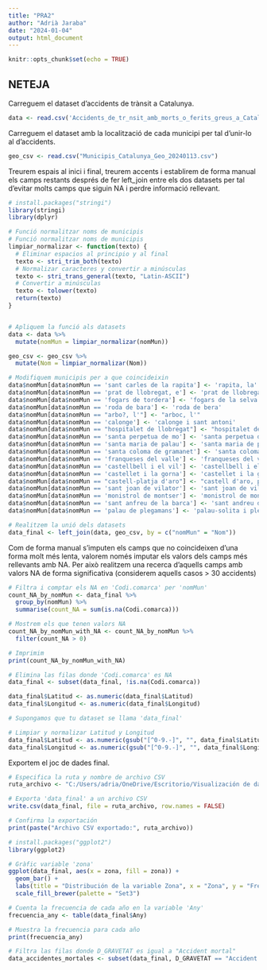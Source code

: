 ---
title: "PRA2"
author: "Adrià Jaraba"
date: "2024-01-04"
output: html_document
---

```{r setup, include=FALSE}
knitr::opts_chunk$set(echo = TRUE)
```

## NETEJA

Carreguem el dataset d'accidents de trànsit a Catalunya.

```{r}
data <- read.csv('Accidents_de_tr_nsit_amb_morts_o_ferits_greus_a_Catalunya.csv')
```

Carreguem el dataset amb la localització de cada municipi per tal d'unir-lo al d'accidents.

```{r}
geo_csv <- read.csv("Municipis_Catalunya_Geo_20240113.csv")
```


Treurem espais al inici i final, treurem accents i establirem de forma manual els camps restants després de fer left_join entre els dos datasets per tal d'evitar molts camps que siguin NA i perdre informació rellevant.

```{r}
# install.packages("stringi")
library(stringi)
library(dplyr)

# Funció normalitzar noms de municipis
# Funció normalitzar noms de municipis
limpiar_normalizar <- function(texto) {
  # Eliminar espacios al principio y al final
  texto <- stri_trim_both(texto)
  # Normalizar caracteres y convertir a minúsculas
  texto <- stri_trans_general(texto, "Latin-ASCII")
  # Convertir a minúsculas
  texto <- tolower(texto)
  return(texto)
}


# Apliquem la funció als datasets
data <- data %>% 
  mutate(nomMun = limpiar_normalizar(nomMun))

geo_csv <- geo_csv %>% 
  mutate(Nom = limpiar_normalizar(Nom))

# Modifiquem municipis per a que coincideixin
data$nomMun[data$nomMun == 'sant carles de la rapita'] <- 'rapita, la'
data$nomMun[data$nomMun == 'prat de llobregat, e'] <- 'prat de llobregat, el'
data$nomMun[data$nomMun == 'fogars de tordera'] <- 'fogars de la selva'
data$nomMun[data$nomMun == 'roda de bara'] <- 'roda de bera'
data$nomMun[data$nomMun == "arbo?, l'"] <- "arboc, l'"
data$nomMun[data$nomMun == 'calonge'] <- 'calonge i sant antoni'
data$nomMun[data$nomMun == "hospitalet de llobregat"] <- "hospitalet de llobregat, l'"
data$nomMun[data$nomMun == 'santa perpetua de mo'] <- 'santa perpetua de mogoda'
data$nomMun[data$nomMun == 'santa maria de palau'] <- 'santa maria de palautordera'
data$nomMun[data$nomMun == 'santa coloma de gramanet'] <- 'santa coloma de gramenet'
data$nomMun[data$nomMun == 'franqueses del valle'] <- 'franqueses del valles, les'
data$nomMun[data$nomMun == 'castellbell i el vil'] <- 'castellbell i el vilar'
data$nomMun[data$nomMun == 'castellet i la gorna'] <- 'castellet i la gornal'
data$nomMun[data$nomMun == "castell-platja d'aro"] <- "castell d'aro, platja d'aro i s'agaro"
data$nomMun[data$nomMun == 'sant joan de vilator'] <- 'sant joan de vilatorrada'
data$nomMun[data$nomMun == 'monistrol de montser'] <- 'monistrol de montserrat'
data$nomMun[data$nomMun == 'sant anfreu de la barca'] <- 'sant andreu de la barca'
data$nomMun[data$nomMun == 'palau de plegamans'] <- 'palau-solita i plegamans'

# Realitzem la unió dels datasets
data_final <- left_join(data, geo_csv, by = c("nomMun" = "Nom"))
```

Com de forma manual s'imputen els camps que no coincideixen d'una forma molt més lenta, valorem només imputar els valors dels camps més rellevants amb NA. Per això realitzem una recerca d'aquells camps amb valors NA de forma significativa (considerem aquells casos > 30 accidents)

```{r}
# Filtra i comptar els NA en 'Codi.comarca' per 'nomMun'
count_NA_by_nomMun <- data_final %>%
  group_by(nomMun) %>%
  summarise(count_NA = sum(is.na(Codi.comarca)))

# Mostrem els que tenen valors NA
count_NA_by_nomMun_with_NA <- count_NA_by_nomMun %>%
  filter(count_NA > 0)

# Imprimim
print(count_NA_by_nomMun_with_NA)
```

```{r}
# Elimina las filas donde 'Codi.comarca' es NA
data_final <- subset(data_final, !is.na(Codi.comarca))

data_final$Latitud <- as.numeric(data_final$Latitud)
data_final$Longitud <- as.numeric(data_final$Longitud)
```

```{r}

# Supongamos que tu dataset se llama 'data_final'

# Limpiar y normalizar Latitud y Longitud
data_final$Latitud <- as.numeric(gsub("[^0-9.-]", "", data_final$Latitud))
data_final$Longitud <- as.numeric(gsub("[^0-9.-]", "", data_final$Longitud))


```

Exportem el joc de dades final.

```{r}
# Especifica la ruta y nombre de archivo CSV
ruta_archivo <- "C:/Users/adria/OneDrive/Escritorio/Visualización de datos/PRA1/data_final.csv"

# Exporta 'data_final' a un archivo CSV
write.csv(data_final, file = ruta_archivo, row.names = FALSE)

# Confirma la exportación
print(paste("Archivo CSV exportado:", ruta_archivo))
```

```{r}
# install.packages("ggplot2")
library(ggplot2)

# Gràfic variable 'zona'
ggplot(data_final, aes(x = zona, fill = zona)) +
  geom_bar() +
  labs(title = "Distribución de la variable Zona", x = "Zona", y = "Frecuencia") +
  scale_fill_brewer(palette = "Set3")

```
```{r}
# Cuenta la frecuencia de cada año en la variable 'Any'
frecuencia_any <- table(data_final$Any)

# Muestra la frecuencia para cada año
print(frecuencia_any)
```

```{r}
# Filtra las filas donde D_GRAVETAT es igual a "Accident mortal"
data_accidentes_mortales <- subset(data_final, D_GRAVETAT == "Accident mortal")
```
















